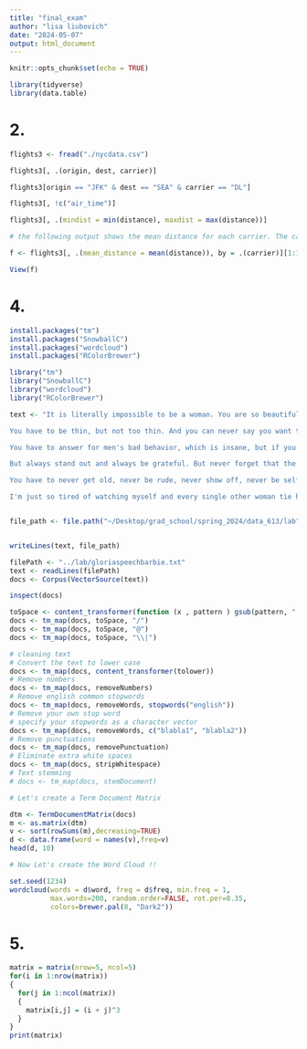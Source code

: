 ```yaml
---
title: "final_exam"
author: "lisa liubovich"
date: "2024-05-07"
output: html_document
---
```


```r
knitr::opts_chunk$set(echo = TRUE)
```

```r
library(tidyverse)
library(data.table)
```

# 2.

```r
flights3 <- fread("./nycdata.csv")
```

```r
flights3[, .(origin, dest, carrier)]
```

```r
flights3[origin == "JFK" & dest == "SEA" & carrier == "DL"]
```

```r
flights3[, !c("air_time")]
```

```r
flights3[, .(mindist = min(distance), maxdist = max(distance))]
```

```r
# the following output shows the mean distance for each carrier. The carriers are listed in alphabetical order.

f <- flights3[, .(mean_distance = mean(distance)), by = .(carrier)][1:13]

View(f)
```

# 4.

```r
install.packages("tm")  
install.packages("SnowballC") 
install.packages("wordcloud")  
install.packages("RColorBrewer")

library("tm")
library("SnowballC")
library("wordcloud")
library("RColorBrewer")
```

```r

text <- "It is literally impossible to be a woman. You are so beautiful, and so smart, and it kills me that you don't think you're good enough. Like, we have to always be extraordinary, but somehow we're always doing it wrong.

You have to be thin, but not too thin. And you can never say you want to be thin. You have to say you want to be healthy, but also you have to be thin. You have to have money, but you can't ask for money because that's crass. You have to be a boss, but you can't be mean. You have to lead, but you can't squash other people's ideas. You're supposed to love being a mother, but don't talk about your kids all the damn time. You have to be a career woman but also always be looking out for other people.

You have to answer for men's bad behavior, which is insane, but if you point that out, you're accused of complaining. You're supposed to stay pretty for men, but not so pretty that you tempt them too much or that you threaten other women because you're supposed to be a part of the sisterhood.

But always stand out and always be grateful. But never forget that the system is rigged. So find a way to acknowledge that but also always be grateful.

You have to never get old, never be rude, never show off, never be selfish, never fall down, never fail, never show fear, never get out of line. It's too hard! It's too contradictory and nobody gives you a medal or says thank you! And it turns out in fact that not only are you doing everything wrong, but also everything is your fault.

I'm just so tired of watching myself and every single other woman tie herself into knots so that people will like us. And if all of that is also true for a doll just representing women, then I don't even know."


file_path <- file.path("~/Desktop/grad_school/spring_2024/data_613/lab", "gloriaspeechbarbie.txt")


writeLines(text, file_path)

```

```r
filePath <- "../lab/gloriaspeechbarbie.txt"
text <- readLines(filePath)
docs <- Corpus(VectorSource(text))

inspect(docs)

toSpace <- content_transformer(function (x , pattern ) gsub(pattern, " ", x))
docs <- tm_map(docs, toSpace, "/")
docs <- tm_map(docs, toSpace, "@")
docs <- tm_map(docs, toSpace, "\\|")

# cleaning text
# Convert the text to lower case
docs <- tm_map(docs, content_transformer(tolower))
# Remove numbers
docs <- tm_map(docs, removeNumbers)
# Remove english common stopwords
docs <- tm_map(docs, removeWords, stopwords("english"))
# Remove your own stop word
# specify your stopwords as a character vector
docs <- tm_map(docs, removeWords, c("blabla1", "blabla2")) 
# Remove punctuations
docs <- tm_map(docs, removePunctuation)
# Eliminate extra white spaces
docs <- tm_map(docs, stripWhitespace)
# Text stemming
# docs <- tm_map(docs, stemDocument)

# Let's create a Term Document Matrix

dtm <- TermDocumentMatrix(docs)
m <- as.matrix(dtm)
v <- sort(rowSums(m),decreasing=TRUE)
d <- data.frame(word = names(v),freq=v)
head(d, 10)

# Now Let's create the Word Cloud !!

set.seed(1234)
wordcloud(words = d$word, freq = d$freq, min.freq = 1,
          max.words=200, random.order=FALSE, rot.per=0.35, 
          colors=brewer.pal(8, "Dark2"))

```

# 5.

```r
matrix = matrix(nrow=5, ncol=5)
for(i in 1:nrow(matrix))
{
  for(j in 1:ncol(matrix))
  {
    matrix[i,j] = (i + j)^3
  }
}
print(matrix)
```
